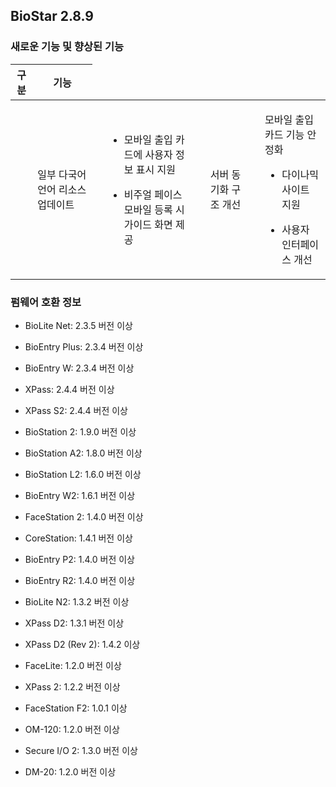 ## BioStar 2.8.9

### 새로운 기능 및 향상된 기능

<Table className='col2-2-8'>
<Thead>

<Th>구분</Th>

<Th>기능</Th>

</Thead>
<Tbody>
<Row>

<Td><Cmd sid='common.general' /></Td>

<Td>

일부 다국어 언어 리소스 업데이트

</Td>

</Row>
<Row>

<Td><Cmd sid='common.gnb.user' /></Td>

<Td>

* 모바일 출입 카드에 사용자 정보 표시 지원

* 비주얼 페이스 모바일 등록 시 가이드 화면 제공

</Td>

</Row>
<Row>

<Td><Cmd sid='common.gnb.time_attendance' /></Td>

<Td>

서버 동기화 구조 개선

</Td>

</Row>
<Row>

<Td><Cmd sid='common.setting' /></Td>

<Td>

모바일 출입 카드 기능 안정화

* 다이나믹 사이트 지원

* 사용자 인터페이스 개선

</Td>

</Row>
</Tbody>
</Table>

### 펌웨어 호환 정보

* BioLite Net: 2.3.5 버전 이상

* BioEntry Plus: 2.3.4 버전 이상

* BioEntry W: 2.3.4 버전 이상

* XPass: 2.4.4 버전 이상

* XPass S2: 2.4.4 버전 이상

* BioStation 2: 1.9.0 버전 이상

* BioStation A2: 1.8.0 버전 이상

* BioStation L2: 1.6.0 버전 이상

* BioEntry W2: 1.6.1 버전 이상

* FaceStation 2: 1.4.0 버전 이상

* CoreStation: 1.4.1 버전 이상

* BioEntry P2: 1.4.0 버전 이상

* BioEntry R2: 1.4.0 버전 이상

* BioLite N2: 1.3.2 버전 이상

* XPass D2: 1.3.1 버전 이상

* XPass D2 (Rev 2): 1.4.2 이상

* FaceLite: 1.2.0 버전 이상

* XPass 2: 1.2.2 버전 이상

* FaceStation F2: 1.0.1 이상

* OM-120: 1.2.0 버전 이상

* Secure I/O 2: 1.3.0 버전 이상

* DM-20: 1.2.0 버전 이상